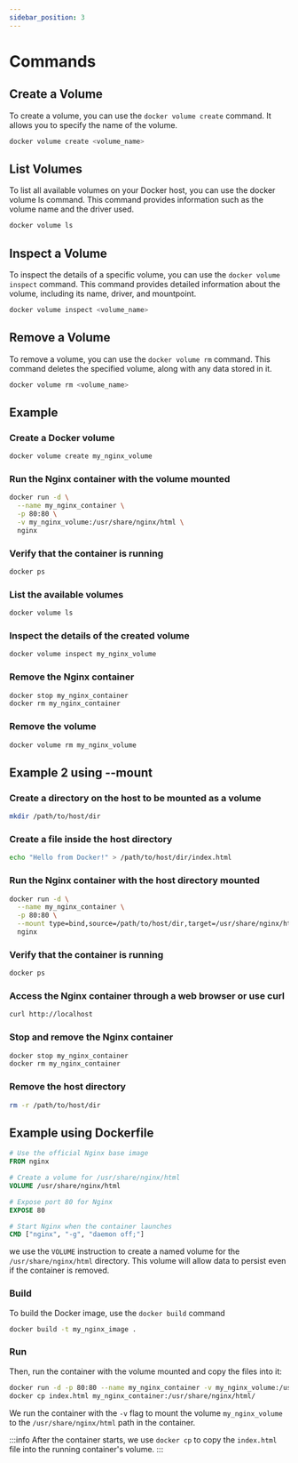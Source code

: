 ```yaml
---
sidebar_position: 3
---
```


# Commands

## Create a Volume

To create a volume, you can use the `docker volume create` command. It allows you to specify the name of the volume.

```bash
docker volume create <volume_name>
```

## List Volumes

To list all available volumes on your Docker host, you can use the docker volume ls command. This command provides information such as the volume name and the driver used.

```bash
docker volume ls
```

## Inspect a Volume

To inspect the details of a specific volume, you can use the `docker volume inspect` command. This command provides detailed information about the volume, including its name, driver, and mountpoint.

```bash
docker volume inspect <volume_name>
```

## Remove a Volume

To remove a volume, you can use the `docker volume rm` command. This command deletes the specified volume, along with any data stored in it.


```bash
docker volume rm <volume_name>
```

## Example

### Create a Docker volume

```bash
docker volume create my_nginx_volume
```

### Run the Nginx container with the volume mounted

```bash
docker run -d \
  --name my_nginx_container \
  -p 80:80 \
  -v my_nginx_volume:/usr/share/nginx/html \
  nginx
```

### Verify that the container is running

```bash
docker ps
```

### List the available volumes

```bash
docker volume ls
```

### Inspect the details of the created volume

```bash
docker volume inspect my_nginx_volume
```

### Remove the Nginx container

```bash
docker stop my_nginx_container
docker rm my_nginx_container
```

### Remove the volume

```bash
docker volume rm my_nginx_volume
```

## Example 2 using --mount

### Create a directory on the host to be mounted as a volume

```bash
mkdir /path/to/host/dir
```

### Create a file inside the host directory

```bash
echo "Hello from Docker!" > /path/to/host/dir/index.html
```

### Run the Nginx container with the host directory mounted

```bash
docker run -d \
  --name my_nginx_container \
  -p 80:80 \
  --mount type=bind,source=/path/to/host/dir,target=/usr/share/nginx/html \
  nginx
```

### Verify that the container is running

```bash
docker ps
```

### Access the Nginx container through a web browser or use curl

```bash
curl http://localhost
```

### Stop and remove the Nginx container

```bash
docker stop my_nginx_container
docker rm my_nginx_container
```

### Remove the host directory

```bash
rm -r /path/to/host/dir
```

## Example using Dockerfile

```dockerfile
# Use the official Nginx base image
FROM nginx

# Create a volume for /usr/share/nginx/html
VOLUME /usr/share/nginx/html

# Expose port 80 for Nginx
EXPOSE 80

# Start Nginx when the container launches
CMD ["nginx", "-g", "daemon off;"]
```

we use the `VOLUME` instruction to create a named volume for the `/usr/share/nginx/html` directory. This volume will allow data to persist even if the container is removed.

### Build

To build the Docker image, use the `docker build` command

```bash
docker build -t my_nginx_image .
```
### Run

Then, run the container with the volume mounted and copy the files into it:

```bash
docker run -d -p 80:80 --name my_nginx_container -v my_nginx_volume:/usr/share/nginx/html my_nginx_image
docker cp index.html my_nginx_container:/usr/share/nginx/html/
```

We run the container with the `-v` flag to mount the volume `my_nginx_volume` to the `/usr/share/nginx/html` path in the container. 

:::info
After the container starts, we use `docker cp` to copy the `index.html` file into the running container's volume.
:::
